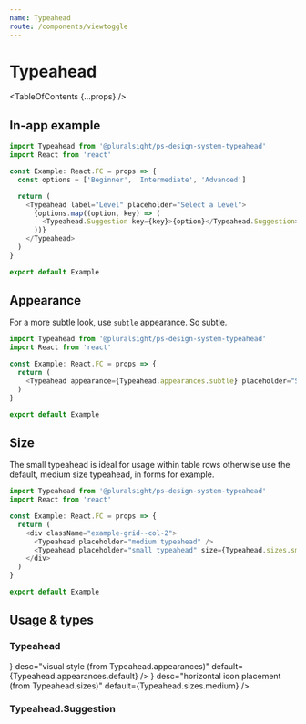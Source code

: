 ```yaml
---
name: Typeahead
route: /components/viewtoggle
---
```



# Typeahead

<TableOfContents {...props} />

## In-app example

```typescript
import Typeahead from '@pluralsight/ps-design-system-typeahead'
import React from 'react'

const Example: React.FC = props => {
  const options = ['Beginner', 'Intermediate', 'Advanced']

  return (
    <Typeahead label="Level" placeholder="Select a Level">
      {options.map((option, key) => (
        <Typeahead.Suggestion key={key}>{option}</Typeahead.Suggestion>
      ))}
    </Typeahead>
  )
}

export default Example
```

## Appearance

For a more subtle look, use `subtle` appearance. So subtle.

```typescript startExpanded=false
import Typeahead from '@pluralsight/ps-design-system-typeahead'
import React from 'react'

const Example: React.FC = props => {
  return (
    <Typeahead appearance={Typeahead.appearances.subtle} placeholder="Search" />
  )
}

export default Example
```

## Size

The small typeahead is ideal for usage within table rows otherwise use the default, medium size typeahead, in forms for example.

```typescript startExpanded=false
import Typeahead from '@pluralsight/ps-design-system-typeahead'
import React from 'react'

const Example: React.FC = props => {
  return (
    <div className="example-grid--col-2">
      <Typeahead placeholder="medium typeahead" />
      <Typeahead placeholder="small typeahead" size={Typeahead.sizes.small} />
    </div>
  )
}

export default Example
```

## Usage & types

<Usage
  install="npm install @pluralsight/ps-design-system-typeahead"
  import="import VerticalTabs from '@pluralsight/ps-design-system-typeahead'"
  packageName="typeahead"
  version={props.version}
/>

### Typeahead

<TypesTable>
  <TypesProp
    name="appearance"
    type={<TypesEnum enum={Typeahead.appearances} />}
    desc="visual style (from Typeahead.appearances)"
    default={Typeahead.appearances.default}
  />
  <TypesProp
    name="disabled"
    type="boolean"
    desc="standard input disable flag"
    default="false"
  />
  <TypesProp
    name="error"
    type="boolean"
    desc="error state flag"
    default="false"
  />
  <TypesProp name="label" type="string" desc="identifying string for input" />
  <TypesProp
    name="onChange"
    type="(Event, nextValue) => void"
    desc="triggered when value changes"
  />
  <TypesProp name="placeholder" type="string" desc="in-field usage hint" />
  <TypesProp
    name="size"
    type={<TypesEnum enum={Typeahead.sizes} />}
    desc="horizontal icon placement (from Typeahead.sizes)"
    default={Typeahead.sizes.medium}
  />
  <TypesProp
    name="subLabel"
    type="string"
    desc="supporting text or error messaging"
  />
  <TypesProp name="value" type="string" desc="controlled value" />
</TypesTable>

### Typeahead.Suggestion

<TypesTable>
  <TypesProp name="children" type="string" desc="suggestion label" />
  <TypesProp
    name="value"
    type="string"
    desc="suggestion value (optional, falls back to label)"
  />
</TypesTable>
